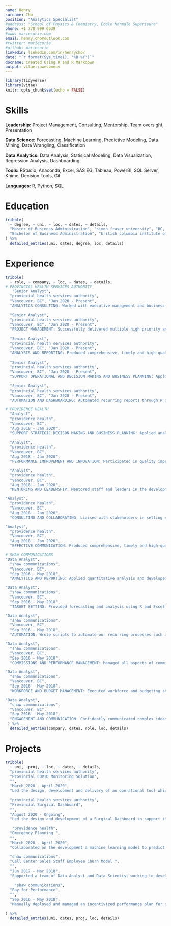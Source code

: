 ```yaml
---
name: Henry
surname: Cho
position: "Analytics Specialist"
#address: "School of Physics & Chemistry, École Normale Supérieure"
phone: +1 778 999 6639
#www: mariecurie.com
email: henry.cho@outlook.com
#twitter: mariecurie
#github: mariecurie
linkedin: linkedin.com/in/henrycho/
date: "`r format(Sys.time(), '%B %Y')`"
docname: Created Using R and R Markdown
output: vitae::awesomecv
---
```



```r
library(tidyverse)
library(vitae)
knitr::opts_chunk$set(echo = FALSE)
```


# Skills  

<!-- ## Leadership and Management  -->
**Leadership:** Project Management, Consulting, Mentorship, Team oversight, Presentation

<!-- ## Data Science and Analytics  -->
**Data Science:** Forecasting, Machine Learning, Predictive Modeling, Data Mining, Data Wrangling, Classification  

**Data Analytics:** Data Analysis, Statisical Modeling, Data Visualization, Regression Analysis, Dashboarding  

**Tools:** RStudio, Anaconda, Excel, SAS EG, Tableau, PowerBI, SQL Server, Knime, Decision Tools, Git  

**Languages:** R, Python, SQL

<!--

## Data Science
* Forecasting, machine learning, data wrangling, process automation, Discrete Event Simulation, regression analysis, data quality enhancement, data visualization, classification, text mining

## Leadership

* Former non-profit board member and president, presenting information to mid-size audience, mentorship of peers, explaining technical material to non-technical audience and management, oversight of interns, change management

-->

# Education
```r
tribble(
  ~ degree, ~ uni, ~ loc, ~ dates, ~ details,
  "Master of Business Administration", "simon fraser university", "BC, Canada", "2021", "Estimated Completion in December 2021",
  "Bachelor of Business Administration", "british columbia institute of technology", "BC, Canada", "2014", "Minor in Marketing Management & Entrepeneurship"
) %>% 
  detailed_entries(uni, dates, degree, loc, details)
```

# Experience
```r
tribble(
  ~ role, ~ company, ~ loc, ~ dates, ~ details,
# PROVINCIAL HEALTH SERVICES AUTHORITY
   "Senior Analyst", 
  "provincial health services authority", 
  "Vancouver, BC", "Jan 2020 - Present", 
  "ANALYTICS CONSULTING: Worked with executive management and business leaders acting as an expert advisor providing analytical support such as performance   improvement, modeling, operatonal and business process improvement, data collection and utilization. Familiar with presentating information to an executive audience and comfortable explaining technical material to a non-technical audience. Provided mentorship to peers and directly oversaw our department's interns. ",
  
  "Senior Analyst", 
  "provincial health services authority", 
  "Vancouver, BC", "Jan 2020 - Present", 
  "PROJECT MANAGEMENT: Successfully delivered multiple high priority and high visibilty projects on time pulling together resources from across the province at different health authorities. In 3 weeks I developed and deployed a COVID tool to directly inform Bonnie Henry's Provincial Repsonse. In 4 weeks I developed a surgical tool at the provincial level to directly support the surgical planning for all the Health Authorities.",
  
  "Senior Analyst", 
  "provincial health services authority", 
  "Vancouver, BC", "Jan 2020 - Present", 
  "ANALYSIS AND REPORTING: Produced comprehensive, timely and high-quality analysis, reports and analysis for use by stakeholders and/or members of the senior leadership team, along with presentation of statistical, clinical and financial data. Incorporated analytical, business and data management assessment skills and methodology to achieve a thorough understanding of the related analytical and business processes and tools.",
  
  "Senior Analyst",
  "provincial health services authority",
  "Vancouver, BC", "Jan 2020 - Present",
  "SUPPORT OPERATIONAL AND DECISION MAKING AND BUSINESS PLANNING: Applied analytical, business and data management skills to achieve a comprehensive multilayered understanding of the business process. Provided application and analysis of appropriate statistical test to information as well as expert assessment of data quality and validation. Using a Monte Carlo simulation, I was able to simUlate the impact on the surgical waitlist given changes in the various inputs relating to the Provincial Surgical Restart Plan.",
  
  "Senior Analyst",
  "provincial health services authority",
  "Vancouver, BC", "Jan 2020 - Present",
  "AUTOMATION AND DASHBOARDING: Automated recurring reports through R and led the team transition to a pull reporting model by developing self serve analystics tools such as dashboards using PowerBi.",

# PROVIDENCE HEALTH
  "Analyst",
  "providence health",
  "Vancouver, BC",
  "Aug 2018 - Jan 2020",
  "SUPPORT STRATEGIC DECISON MAKING AND BUSINESS PLANNING: Applied analytical, business and data management skills to achieve a comprehensive multilayered understanding of the business process. Provided application and analysis of appropriate statistical test to information as well as expert assessment of data quality and validation. Supported multiple portfolios including Corporate, ED, Medicine, ICU and Rehabilitation in addition to patient flow.  Other portfolios supported in a lesser capacity include Maternity, Substance Use and Mental Health.",
  
  "Analyst",
  "providence health",
  "Vancouver, BC",
  "Aug 2018 - Jan 2020",
  "PERFORMANCE IMPROVEMENT AND INNOVATION: Participated in quality improvement and utilization management activities by monitoring process through timely analysis, and the interpretation of information acting on opportunities to improve operational effectiveness and efficiency.  Identified opportunities for improvement in the data and business processes while collaborating with stakeholders to ensure that workable pragmatic solutions are developed.",

  "Analyst",
  "providence health",
  "Vancouver, BC",
  "Aug 2018 - Jan 2020",
  "MENTORING AND LEADERSHIP: Mentored staff and leaders in the development of skills to improve their understanding of the range of analytical matters, processes, reporting and system requirements. Monitored operational capacity of staff and ensured that all service and technical standards are met. Provided technical and business guidance across organization wide projects including the development, implementation, monitoring and evaluation of project plans and deliverables.",

"Analyst",
  "providence health",
  "Vancouver, BC",
  "Aug 2018 - Jan 2020",
  "CONSULTING AND COLLABORATING: Liaised with stakeholders in setting short- and long-term objectives and identifying opportunities. Collaborated with other health authorities on various site level and province wide projects with a focus on reporting and performance improvement. Built positive working relationships throughout the organization in order to ensure successful outcomes and mutual beneficial partnerships.",

"Analyst",
  "providence health",
  "Vancouver, BC",
  "Aug 2018 - Jan 2020",
  "EFFECTIVE COMMUNICATION: Produced comprehensive, timely and high-quality analysis, reports and analysis for use by stakeholders and/or members of the senior leadership team, along with presentation of statistical, clinical and financial data. Incorporated analytical, business and data management assessment skills and methodology to achieve a thorough understanding of the related analytical and business processes and tools.",

# SHAW COMMUNICATIONS
"Data Analyst",
  "shaw communications",
  "Vancouver, BC",
  "Sep 2016 - May 2018",
  "ANALYTICS AND REPORTING: Applied quantitative analysis and developed data models to drive value through data driven decision making. Provided analysis of business performance and a summary of key issues and trends affecting the business. Prepared forecast reports for operations and analysis of how key changes would affect our assumptions and performance. Ensured the integrity, security, and accuracy of sensitive data by owning the central repository of data. Acted as the Subject Matter Expert by supporting in the use and understanding of data.",

"Data Analyst",
  "shaw communications",
  "Vancouver, BC",
  "Sep 2016 - May 2018",
  "TARGET SETTING: Provided forecasting and analysis using R and Excel to set performance targets for our contact centers nationally.  Provided a forecast of revenue, spend and volume with considerations to impacts to staffing and budgeting. Provided continuous monitoring and reporting of current business performance and provided recommendations when required to ensure business objectives are met.",

"Data Analyst",
  "shaw communications",
  "Vancouver, BC",
  "Sep 2016 - May 2018",
  "AUTOMATION: Wrote scripts to automate our recurring processes such as the pulling and munging of data from the data warehouse using SQL and R. Worked alongside various project teams across disciplines to develop a fully automated end to end commissions and management tool.",

"Data Analyst",
  "shaw communications",
  "Vancouver, BC",
  "Sep 2016 - May 2018",
  "COMMISSIONS AND PERFORMANCE MANAGEMENT: Managed all aspects of commissions from performance to payouts and bonuses. Supported overall performance management by driving desired behaviours through the development and deployment of incentives. Responsible for dispute resolution between managers, supervisors and individual contributors. Provided consultation to the executive team when additional determination is required.",

"Data Analyst",
  "shaw communications",
  "Vancouver, BC",
  "Sep 2016 - May 2018",
  "WORKFORCE AND BUDGET MANAGEMENT: Executed workforce and budgeting strategies to enhance operations while balancing workforce and financial restrictions. Negotiated budget and adjustments with consideration to Finance and Operations maintaining a satisfactory level of performance throughout all disciplines of the business.",

"Data Analyst",
  "shaw communications",
  "Vancouver, BC",
  "Sep 2016 - May 2018",
  "ENGAGEMENT AND COMMUNICATION: Confidently communicated complex ideas through visualizations and storytelling. Bridged communications from executive management to front line contributors. Engaged leaders to ensure the best practice policies are followed. Identified top talent as part of a strategy to reduce churn and increase employee engagement. Supported the development of a couple predictive models to specifically engage performing employees likely to resign to further reduce employee churn."
 ) %>% 
  detailed_entries(company, dates, role, loc, details)
```

# Projects
```r
tribble(
  ~ uni, ~proj, ~ loc, ~ dates, ~ details,
  "provincial health services authority",
  "Provincial COVID Monitoring Solution",
  "", 
  "March 2020 - April 2020",
  "Led the design, development and delivery of an operational tool which kept track of COVID patients in the health care system at Primary Covid Sites. The tool was designed from the groud with with requiring the development of data capture processes, data feeds, data storage. A few primary features of the tool is that it tracks Covid patients, unit occupancy and ventilator utilizattion. The data from this dashboard directly informs the provincial pandemic response.",
  
  "provincial health services authority",
  "Provincial Surgical Dashboard",
  "", 
  "August 2020 - Ongoing",
  "Led the design and development of a Surgical Dashboard to support the strategic surgical planning at the provincial level. The dashboard's primary focus is to improve surgical wait times by identfying problem areas and patterns within each health Authority or Surgical Service.",
  
   "providence health",
  "Emergency Planning ",
  "", 
  "March 2020 - April 2020",
  "Collaborated on the development a machine learning model to predict a patient's Length of Stay at the point of admission and to support discharge planning and managing patient flow.",
  
  "shaw communications",
  "Call Center Sales Staff Employee Churn Model ",
  "", 
  "Jun 2017 - Mar 2018",
  "Supported a team of Data Analyst and Data Scientist working to develop proactive churn models. Supported the development of the models by identifying key predictor variables through regression analysis.", 
  
    "shaw communications",
  "Pay for Performance",
  "", 
  "Sep 2016 - May 2018",
  "Manually deployed and managed an incentivized performance plan for all contact centers nationwide. Responsible for a budget of over 2.5 million dollars annually. Supported the deployment from a manual process to full end to end automation.", 
  
) %>% 
  detailed_entries(uni, dates, proj, loc, details)
```

 